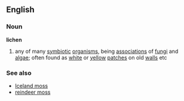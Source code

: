 ==English==
===Noun===
{{wikipedia}}
'''lichen'''
# any of many [[symbiotic]] [[organism]]s, being [[association]]s of [[fungi]] and [[algae]]; often found as [[white]] or [[yellow]] [[patch]]es on old [[wall]]s etc
===See also===
*[[Iceland moss]]
*[[reindeer moss]]